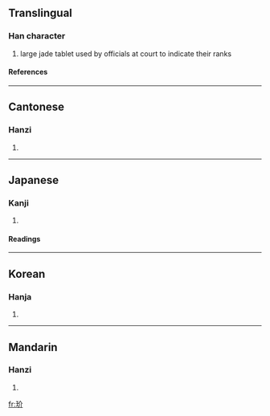 ==Translingual==
===Han character===
{{Han char|rn=96|rad=玉|as=04|sn=8|four=1812<sub>0</sub>|canj=一土人中中 (MGOLL)}}
# large jade tablet used by officials at court to indicate their ranks
====References====
{{Han ref|kx=0728.040|dkj=20861|dj=1140.040|hdz=21104.100|uh=73A0|ud=29600|bh=CD6B|bd=52587}}

----
==Cantonese==
===Hanzi===
{{yue-hanzi|jyut=|y=gaai3}}
# {{defn|Cantonese}}

----
==Japanese==
===Kanji===
{{ja-kanji|grade=|rs=玉04}}
# {{defn|Japanese}} 
====Readings====
{{ja-readings|on=[[かい]] (kai)|kun=}}

----
==Korean==
===Hanja===
{{ko-hanja|hangeul=개|eumhun=|rv=gae|mr=kae|y=kay}}
# {{defn|Korean}}

----
==Mandarin==
===Hanzi===
{{cmn-hanzi|pin=[[bīn]] ([[bin1]]), [[fēn]] ([[fen1]]), [[jiè]] ([[jie4]])|wg=pin<sup>1</sup>, fen<sup>1</sup>, chieh<sup>4</sup>}}
# {{defn|Mandarin}}

[[fr:玠]]